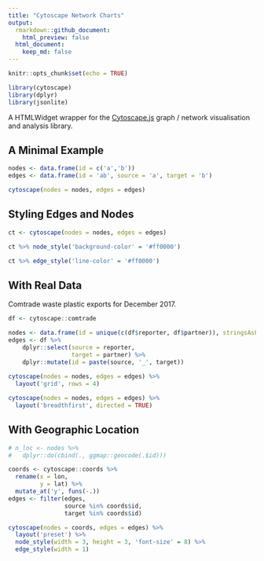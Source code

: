 ```yaml
---
title: "Cytoscape Network Charts"
output: 
  rmarkdown::github_document:
    html_preview: false
  html_document:
    keep_md: false
---
```


```r
knitr::opts_chunk$set(echo = TRUE)

library(cytoscape)
library(dplyr)
library(jsonlite)

```

A HTMLWidget wrapper for the [Cytoscape.js](http://js.cytoscape.org/) graph / network visualisation and analysis library.

## A Minimal Example


```r

nodes <- data.frame(id = c('a','b'))
edges <- data.frame(id = 'ab', source = 'a', target = 'b')

cytoscape(nodes = nodes, edges = edges) 

```


## Styling Edges and Nodes

```r

ct <- cytoscape(nodes = nodes, edges = edges)

ct %>% node_style('background-color' = '#ff0000')

```


```r

ct %>% edge_style('line-color' = '#ff0000')

```


## With Real Data

Comtrade waste plastic exports for December 2017.

```r


df <- cytoscape::comtrade

nodes <- data.frame(id = unique(c(df$reporter, df$partner)), stringsAsFactors = FALSE)
edges <- df %>%
    dplyr::select(source = reporter,
                  target = partner) %>%
    dplyr::mutate(id = paste(source, '_', target))
           
cytoscape(nodes = nodes, edges = edges) %>% 
  layout('grid', rows = 4)

cytoscape(nodes = nodes, edges = edges) %>% 
  layout('breadthfirst', directed = TRUE)


```


## With Geographic Location

```r

# n_loc <- nodes %>%
#   dplyr::do(cbind(., ggmap::geocode(.$id)))

coords <- cytoscape::coords %>%
  rename(x = lon,
         y = lat) %>%
  mutate_at('y', funs(-.))
edges <- filter(edges, 
                source %in% coords$id,
                target %in% coords$id)

cytoscape(nodes = coords, edges = edges) %>% 
  layout('preset') %>%
  node_style(width = 3, height = 3, 'font-size' = 8) %>%
  edge_style(width = 1)

```


